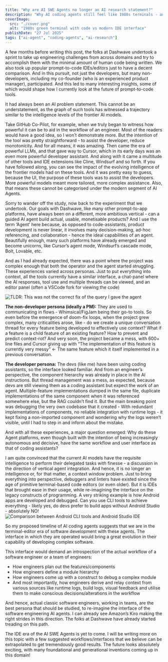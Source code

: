 ```yaml
---
title: "Why are AI SWE Agents no longer an AI research statement?"
description: "Why AI coding agents still feel like 1980s terminals - and what the IDE revolution will look like. The interface problem holding back autonomous dev."
coverImage:
  src: "./cover.png"
  alt: "1980s green terminal with code vs modern IDE interface"
publishDate: "27 Jul 2025"
tags: ["ai-agent", "coding-agents", "ai-research"]
---
```



A few months before writing this post, the folks at Dashwave undertook a sprint to take up engineering challenges from across domains and try to accomplish them with the minimal amount of human code being written. We also took up popular prompt-to-code IDEs/editors just to have a decent comparison. And in this pursuit, not just the developers, but many non-developers, including my co-founder (who is an experienced product manager), participated. And this led to many interesting insights, some of which would shape how I currently look at the future of prompt-to-code tools.

It had always been an AI problem statement. This cannot be an understatement, as the graph of such tools has witnessed a trajectory similar to the intelligence levels of the frontier AI models.

Take GitHub Co-Pilot, for example, when we truly began to witness how powerful it can be to aid in the workflow of an engineer. Most of the readers would have a good idea, so I won’t demonstrate more. But the intention of the tool was pretty straightforward - to assist the developer, reduce monotonicity. And for all means, it was amazing. Then came the era of powerful LLMs, and that gave way to Cursor, which in its early days was an even more powerful developer assistant. And along with it came a multitude of other tools and IDE extensions like Cline, Windsurf and so forth. If you have followed along, you can see the impact of the evolving intelligence of the frontier models had on these tools. And it was pretty easy to guess, because the UI, the purpose of these tools was to assist the developers. More powerful models meant more tailored, more complex assistance. Also, that means these cannot be categorised under the modern segment of AI Agents.

Sorry to wander off the study, now back to the experiment that we undertook. Our goals with Dashwave, like many other prompt-to-app platforms, have always been on a different, more ambitious vertical - can a guided AI agent build actual, usable, monetisable products? And I use the term ‘Agent’ here because, as opposed to code-assistants, product development is never linear, it involves many decision-making, ad-hoc referencing, and collaboration - hence the ideal capabilities of an agent. Beautifully enough, many such platforms have already emerged and become unicorns, like Cursor’s agent mode, Windsurf’s cascade mode, Bolt, Lovable, etc.

And as I had already expected, there was a point where the project was complex enough that both the operator and the agent started struggling. These experiences varied across personas.
Just to put everything into context, all the tools currently have a similar interface, a chat-panel where the AI responses, tool use and multiple threads can be viewed, and an editor panel (often a VSCode fork for viewing the code)

![TLDR: This was not the correct fix of the query I gave the agent](./cursor.png)

**The non-developer persona (ideally a PM):** They are used to communicating in flows - Whimsical/FigJam being their go-to tools. So even before the emergence of doom-fix loops, when the project grew complex, many criticalities arose, like - do we create a unique conversation thread for every feature being developed to effectively use context? What if a feature is a child feature of an existing feature? How to prevent and predict context-rot? And very soon, the project became a mess, with 600+ line files and Cursor giving up with “The implementation of this feature is currently very messy” ← The same feature which it itself implemented in a previous conversation.

**The developer persona:** The devs (like me) have been using coding assistants, so the interface looked familiar. And from an engineer’s perspective, the component hierarchy was already in place in the AI instructions. But thread management was a mess, as expected, because devs are still viewing them as a coding assistant but expect the work of an agent. Multiple-feature implementations dumped in the same file, duplicate implementations of the same component when it was referenced somewhere else, but the RAG couldn’t find it. But the main breaking point was debugging the very own codebase that it created - With redundant implementations of components, no reliable integration with runtime logs - it kept fixing a non-imported component and wondering why the logs weren’t visible, until I had to step in and inform about the mistake.

And with all these experiences, a major question emerged: Why do these Agent platforms, even though built with the intention of being increasingly autonomous and decisive, have the same workflow and user interface as that of coding assistants?

I am quite convinced that the current AI models have the requisite intelligence to perform their delegated tasks with finesse - a discussion in the direction of vertical agent integration. And hence, it is no longer an intelligence or, for that matter, a context window problem. Just to bring everything into perspective, debuggers and linters have existed since the age of primitive terminal-based code editors (or even older). But it is IDEs that brought ease in their usage, while re-imagining the interface on the legacy constructs of programming. A very striking example is how Android apps are developed and debugged. Can you use CLI tools to achieve everything - likely yes, do devs prefer to build apps without Android Studio - absolutely NO!
![Comparison between Android CLI tools and Android Studio IDE](./cli-android-studio.png)

So my proposed timeline of AI coding agents suggests that we are in the terminal-editor era of software development with these agents. The interface in which they are operated would bring a great evolution in their capability of developing complex software. 

<TweetEmbed url="https://x.com/karpathy/status/1917920257257459899" />

This interface would demand an introspection of the actual workflow of a software engineer or a team of engineers:

- How engineers plan out the features/components
- How engineers define a module hierarchy
- How engineers come up with a construct to debug a complex module
- And most importantly, how engineers derive and relay context from various sources like runtime logs, build logs, visual feedback and utilise them to make conscious decisions/alterations in the workflow

And hence, actual classic software engineers, working in teams, are the best persona that should be studied, to re-imagine the interface of the software engineering AI agents. I can already see Amazon’s Kiro making the right strides in this direction. The folks at Dashwave have already started treading on this path.

The IDE era of the AI SWE Agents is yet to come. I will be writing more on this topic with a few suggested workflows/interfaces that we believe can be extrapolated to get tremendously good results. The future looks absolutely exciting, with many foundational and generational inventions coming up in this domain!
